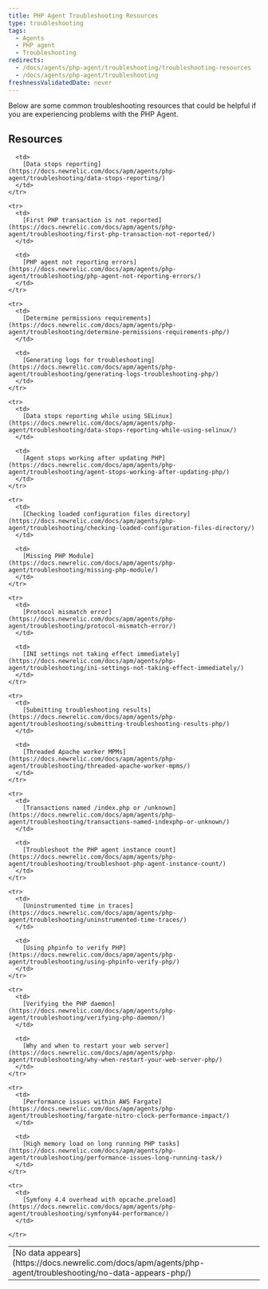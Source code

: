 ```yaml
---
title: PHP Agent Troubleshooting Resources
type: troubleshooting
tags:
  - Agents
  - PHP agent
  - Troubleshooting
redirects:
  - /docs/agents/php-agent/troubleshooting/troubleshooting-resources
  - /docs/agents/php-agent/troubleshooting
freshnessValidatedDate: never
---
```


Below are some common troubleshooting resources that could be helpful if you are experiencing problems with the PHP Agent.

## Resources

<table>

  <tbody>
    <tr>
      <td>
        [No data appears](https://docs.newrelic.com/docs/apm/agents/php-agent/troubleshooting/no-data-appears-php/)
      </td>

      <td>
        [Data stops reporting](https://docs.newrelic.com/docs/apm/agents/php-agent/troubleshooting/data-stops-reporting/)
      </td>
    </tr>

    <tr>
      <td>
        [First PHP transaction is not reported](https://docs.newrelic.com/docs/apm/agents/php-agent/troubleshooting/first-php-transaction-not-reported/)
      </td>

      <td>
        [PHP agent not reporting errors](https://docs.newrelic.com/docs/apm/agents/php-agent/troubleshooting/php-agent-not-reporting-errors/)
      </td>
    </tr>

    <tr>
      <td>
        [Determine permissions requirements](https://docs.newrelic.com/docs/apm/agents/php-agent/troubleshooting/determine-permissions-requirements-php/)
      </td>

      <td>
        [Generating logs for troubleshooting](https://docs.newrelic.com/docs/apm/agents/php-agent/troubleshooting/generating-logs-troubleshooting-php/)
      </td>      
    </tr>

    <tr>
      <td>
        [Data stops reporting while using SELinux](https://docs.newrelic.com/docs/apm/agents/php-agent/troubleshooting/data-stops-reporting-while-using-selinux/)
      </td>

      <td>
        [Agent stops working after updating PHP](https://docs.newrelic.com/docs/apm/agents/php-agent/troubleshooting/agent-stops-working-after-updating-php/)
      </td>
    </tr>

    <tr>
      <td>
        [Checking loaded configuration files directory](https://docs.newrelic.com/docs/apm/agents/php-agent/troubleshooting/checking-loaded-configuration-files-directory/)
      </td>

      <td>
        [Missing PHP Module](https://docs.newrelic.com/docs/apm/agents/php-agent/troubleshooting/missing-php-module/)
      </td>
    </tr>

    <tr>
      <td>
        [Protocol mismatch error](https://docs.newrelic.com/docs/apm/agents/php-agent/troubleshooting/protocol-mismatch-error/)
      </td>

      <td>
        [INI settings not taking effect immediately](https://docs.newrelic.com/docs/apm/agents/php-agent/troubleshooting/ini-settings-not-taking-effect-immediately/)
      </td>
    </tr>

    <tr>
      <td>
        [Submitting troubleshooting results](https://docs.newrelic.com/docs/apm/agents/php-agent/troubleshooting/submitting-troubleshooting-results-php/)
      </td>

      <td>
        [Threaded Apache worker MPMs](https://docs.newrelic.com/docs/apm/agents/php-agent/troubleshooting/threaded-apache-worker-mpms/)
      </td>
    </tr>

    <tr>
      <td>
        [Transactions named /index.php or /unknown](https://docs.newrelic.com/docs/apm/agents/php-agent/troubleshooting/transactions-named-indexphp-or-unknown/)
      </td>

      <td>
        [Troubleshoot the PHP agent instance count](https://docs.newrelic.com/docs/apm/agents/php-agent/troubleshooting/troubleshoot-php-agent-instance-count/)
      </td>
    </tr>

    <tr>
      <td>
        [Uninstrumented time in traces](https://docs.newrelic.com/docs/apm/agents/php-agent/troubleshooting/uninstrumented-time-traces/)
      </td>

      <td>
        [Using phpinfo to verify PHP](https://docs.newrelic.com/docs/apm/agents/php-agent/troubleshooting/using-phpinfo-verify-php/)
      </td>
    </tr>

    <tr>
      <td>
        [Verifying the PHP daemon](https://docs.newrelic.com/docs/apm/agents/php-agent/troubleshooting/verifying-php-daemon/)
      </td>

      <td>
        [Why and when to restart your web server](https://docs.newrelic.com/docs/apm/agents/php-agent/troubleshooting/why-when-restart-your-web-server-php/)
      </td>
    </tr>

    <tr>
      <td>
        [Performance issues within AWS Fargate](https://docs.newrelic.com/docs/apm/agents/php-agent/troubleshooting/fargate-nitro-clock-performance-impact/)
      </td>

      <td>
        [High memory load on long running PHP tasks](https://docs.newrelic.com/docs/apm/agents/php-agent/troubleshooting/performance-issues-long-running-task/)
      </td>
    </tr>
    
    <tr>
      <td>
        [Symfony 4.4 overhead with opcache.preload](https://docs.newrelic.com/docs/apm/agents/php-agent/troubleshooting/symfony44-performance/)
      </td>

    </tr>
  </tbody>
</table>
